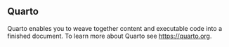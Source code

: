 

## Quarto

Quarto enables you to weave together content and executable code into a finished document. To learn more about Quarto see <https://quarto.org>.
